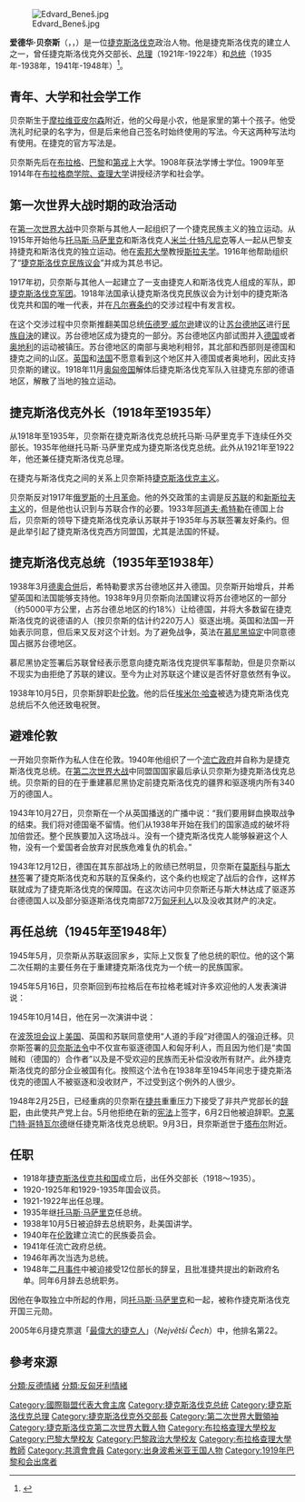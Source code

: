 {{Infobox officeholder
| image          = Edvard Beneš.jpg
| caption        = Beneš {{circa|1942}}
| office         = [[捷克斯洛伐克總統|捷克斯洛伐克總統]]
| primeminister  = {{ubl|[[茲德涅克·費林格|茲德涅克·費林格]]|克萊門特·哥特瓦爾德}}
| term_start     = 1945年4月2日
| term_end       = 1948年6月7日
| predecessor    = [[伊米爾·哈卡|伊米爾·哈卡]]
| successor      = [[克萊門特·哥特瓦爾德|克萊門特·哥特瓦爾德]]
| primeminister2 = {{ubl|[[米蘭·霍查|米蘭·霍查]]|[[揚·西羅維|揚·西羅維]]}}
| term_start2    = 1935年12月18日
| term_end2      = 1938年10月5日
| predecessor2   = [[托馬斯·馬薩里克|托馬斯·馬薩里克]]
| successor2     = 伊米爾·哈卡
| term_label1    = <!-- 捷克斯洛伐克總統 --> ''流亡政府''
| primeminister1 = [[揚·什拉梅克|揚·什拉梅克]]
| term_start1    = 1939年10月17日
| term_end1      = 1945年4月2日
| order3         = 第4任
| office3        = 捷克斯洛伐克總理
| president3     = 托馬斯·馬薩里克
| term_start3    = 1921年9月26日
| term_end3      = 1922年10月7日
| predecessor3   = [[揚·切爾尼|揚·切爾尼]]
| successor3     = [[安東寧·史維拉|安東寧·史維拉]]
| office4        = [[捷克斯洛伐克外交部長|捷克斯洛伐克外交部長]]
| term_start4    = 1918年11月14日
| term_end4      = 1935年12月18日
| predecessor4   = ''職位建立''
| successor4     = 米蘭·霍查
| birth_name     = <!-- only use if different from name -->
| birth_date     = {{birth date|df=yes|1884|5|28}}
| birth_place    = [[奧匈帝國|奧匈帝國]] [[內萊塔尼亞|內萊塔尼亞]] [[波希米亞王國|波希米亞]] [[科日拉尼|科日拉尼]]
| death_date     = {{death date and age|df=yes|1948|9|3|1884|5|17}}
| death_place    = [[捷克斯洛伐克共和國|捷克斯洛伐克]] [[塞濟莫沃烏斯季|塞濟莫沃烏斯季]]
| nationality    = 捷克斯洛伐克
| alma_mater     = {{ubl|[[布拉格查理大學|布拉格查理大學]]|[[巴黎大學|巴黎大學]]|[[巴黎政治學院|巴黎政治學院]]}}
| party          = {{ubl|[[捷克現實主義黨|捷克現實主義黨]]|[[捷克斯洛伐克國民社會黨|捷克斯洛伐克國民社會黨]]}}
| spouse         = {{marriage|Hana Benešová|1909}}
| signature      = Edvard Benes signature.svg
|}}
[[File:Edvard_Beneš.jpg|thumb]]

'''爱德华·贝奈斯'''（{{lang-cs|'''Edvard Beneš'''}}，{{IPA-cs|ˈɛdvart ˈbɛnɛʃ|-|Cs-Edvard Benes.ogg}}，{{bd|1884年|5月28日|1948年|9月3日|catIdx=Beneš}}）是一位[[捷克斯洛伐克|捷克斯洛伐克]]政治人物。他是捷克斯洛伐克的建立人之一，曾任捷克斯洛伐克外交部长、[[捷克斯洛伐克总理|总理]]（1921年-1922年）和[[捷克斯洛伐克总统|总统]]（1935年-1938年，1941年-1948年）<ref>{{cite web |author= |url=http://www.hrad.cz/en/president-of-the-cr/former-presidents/edvard-benes.shtml |title=Edvard Benes - Prague Castle |publisher=Hrad.cz |date= |accessdate=19 November 2013 |archive-date=2015-09-24 |archive-url=https://web.archive.org/web/20150924041838/http://www.hrad.cz/en/president-of-the-cr/former-presidents/edvard-benes.shtml |dead-url=no }}</ref>。

== 青年、大学和社会学工作 ==
贝奈斯生于[[摩拉维亚|摩拉维亚]][[皮尔森|皮尔森]]附近，他的父母是小农，他是家里的第十个孩子。他受洗礼时纪录的名字为{{lang|cs|Eduard}}，但是后来他自己签名时始终使用{{lang|cs|Edvard}}的写法。今天这两种写法均有使用。在捷克的官方写法是{{lang|cs|Edvard}}。

贝奈斯先后在[[布拉格|布拉格]]、[[巴黎|巴黎]]和[[第戎|第戎]]上大学。1908年获法学博士学位。1909年至1914年在[[布拉格大学|布拉格商学院、查理大学]]讲授经济学和社会学。

== 第一次世界大战时期的政治活动 ==
在[[第一次世界大战|第一次世界大战]]中贝奈斯与其他人一起组织了一个捷克民族主义的独立运动。从1915年开始他与[[托马斯·马萨里克|托马斯·马萨里克]]和斯洛伐克人[[米兰·什特凡尼克|米兰·什特凡尼克]]等人一起从巴黎支持捷克和斯洛伐克的独立运动。他在[[索邦大學|索邦大學]]教授[[大斯拉夫主义|斯拉夫学]]。1916年他帮助组织了“[[捷克斯洛伐克民族议会|捷克斯洛伐克民族议会]]”并成为其总书记。

1917年初，贝奈斯与其他人一起建立了一支由捷克人和斯洛伐克人组成的军队，即[[捷克斯洛伐克军团|捷克斯洛伐克军团]]。1918年法国承认捷克斯洛伐克民族议会为计划中的捷克斯洛伐克共和国的唯一代表，并在[[凡尔赛条约|凡尔赛条约]]的交涉过程中有发言权。

在这个交涉过程中贝奈斯推翻美国总统[[伍德罗·威尔逊|伍德罗·威尔逊]]建议的让[[苏台德地区|苏台德地区]]进行[[民族自決|民族自決]]的建议。苏台德地区成为捷克的一部分。苏台德地区内部试图并入[[德国|德国]]或者[[奥地利|奥地利]]的运动被镇压。苏台德地区的南部与奥地利相邻，其北部和西部则是德国和捷克之间的山区。[[英国|英国]]和[[法国|法国]]不愿意看到这个地区并入德国或者奥地利，因此支持贝奈斯的建议。1918年11月[[奥匈帝国|奥匈帝国]]解体后捷克斯洛伐克军队入驻捷克东部的德语地区，解散了当地的独立运动。

== 捷克斯洛伐克外长（1918年至1935年） ==
从1918年至1935年，贝奈斯在捷克斯洛伐克总统托马斯·马萨里克手下连续任外交部长。1935年他继托马斯·马萨里克成为捷克斯洛伐克总统。此外从1921年至1922年，他还兼任捷克斯洛伐克总理。

在捷克与斯洛伐克之间的关系上贝奈斯持[[捷克斯洛伐克主义|捷克斯洛伐克主义]]。

贝奈斯反对1917年[[俄罗斯|俄罗斯]]的[[十月革命|十月革命]]。他的外交政策的主调是反[[苏联|苏联]]的和[[新斯拉夫主义|新斯拉夫主义]]的，但是他也认识到与苏联合作的必要。1933年[[阿道夫·希特勒|阿道夫·希特勒]]在德国上台后，贝奈斯的领导下捷克斯洛伐克承认苏联并于1935年与苏联签署友好条约。但是此举引起了捷克斯洛伐克西方同盟国，尤其是法国的怀疑。

== 捷克斯洛伐克总统（1935年至1938年） ==
1938年3月[[德奧合併|德奧合併]]后，希特勒要求苏台德地区并入德国。贝奈斯开始增兵，并希望英国和法国能够支持他。1938年9月贝奈斯向法国建议将苏台德地区的一部分（约5000平方公里，占苏台德总地区的约18%）让给德国，并将大多数留在捷克斯洛伐克的说德语的人（按贝奈斯的估计约220万人）驱逐出境。英国和法国一开始表示同意，但后来又反对这个计划。为了避免战争，英法在[[慕尼黑協定|慕尼黑協定]]中同意德国占据苏台德地区。

慕尼黑协定签署后苏联曾经表示愿意向捷克斯洛伐克提供军事帮助，但是贝奈斯以不现实为由拒绝了苏联的建议。至今为止对苏联这个建议是否怀好意依然有争议。

1938年10月5日，贝奈斯辞职赴[[伦敦|伦敦]]。他的后任[[埃米尔·哈查|埃米尔·哈查]]被选为捷克斯洛伐克总统后不久他还致电祝贺。

== 避难伦敦 ==
一开始贝奈斯作为私人住在伦敦。1940年他组织了一个[[流亡政府|流亡政府]]并自称为是捷克斯洛伐克总统。在[[第二次世界大战|第二次世界大战]]中同盟国国家最后承认贝奈斯为捷克斯洛伐克总统。贝奈斯的目的在于重建慕尼黑协定前捷克斯洛伐克的疆界和驱逐境内所有340万的德国人。

1943年10月27日，贝奈斯在一个从英国播送的广播中说：“我们要用鲜血换取战争的结束。我们将对德国毫不留情。他们从1938年开始在我们的国家造成的破坏将加倍尝还。整个民族要加入这场战斗。没有一个捷克斯洛伐克人能够躲避这个人物，没有一个爱国者会放弃对民族危难复仇的机会。”

1943年12月12日，德国在其东部战场上的败绩已然明显，贝奈斯在[[莫斯科|莫斯科]]与[[斯大林|斯大林]]签署了捷克斯洛伐克和苏联的互保条约，这个条约也规定了战后的合作，这样苏联就成为了捷克斯洛伐克的保障国。在这次访问中贝奈斯还与斯大林达成了驱逐苏台德德国人以及部分驱逐斯洛伐克南部72万[[匈牙利人|匈牙利人]]以及没收其财产的决定。

== 再任总统（1945年至1948年） ==
1945年5月，贝奈斯从苏联返回家乡，实际上又恢复了他总统的职位。他的这个第二次任期的主要任务在于重建捷克斯洛伐克为一个统一的民族国家。

1945年5月16日，贝奈斯回到布拉格后在布拉格老城对许多欢迎他的人发表演讲说：
{{quote|“我们必须……毫不留情地消灭捷克的德国人和斯洛伐克的匈牙利人。在捷克和斯洛伐克的统一民族国家利益的容许下我们必须将他们消灭掉。我们的目标是在文化上、经济上和政治上彻底非日耳曼化。”<!--（{{lang|cs|Bude třeba vylikvidovat zejména nekompromisně Němce v českých zemích a Maďary na Slovensku, jak se jen likvidace ta dá v zájmu jednotného národního státu provést!}}）-->}}

1945年10月14日，他在另一次演讲中说：
{{quote|最近国际媒介批评我们，说德国人迁徙的过程不人道、不能让人容忍，说我们对德国人就像他们对我们一样，说我们抹黑了我们自己的道德和至今为止无暇的声誉，说我们使用了纳粹那样残酷的、不文明的手段。

不论这些批评在偶尔事件上是否正确，我毫无疑问地肯定：所有的德国人必须回德国，他们全部将离开。他们离开的原因是他们自己的巨大的道德上的罪恶，是他们战前和他们自己的战争政策对我们的国家和民族留下的创伤。只有被承认是忠实于我们国家的反法西斯主义者才能够留下。但是将他们迁返德国的过程中我们必须对他们是人道的、正义的、无私的和道德上正确的。（……）任何抵触了这个政策的国家机构必须改悔他们的做法。政府绝不容许共和国的好名声被不负责任的人摧毁。
<!-- :（{{lang|cs|V poslední době jsme však kritizováni v mezinárodním tisku, že se přesun Němců u nás provádí nedůstojným, nepřípustným způsobem. Děláme prý totéž, co dělali Němci nám; dotýkáme se prý své vlastní národní tradice a své dosud nedotčené mravní pověsti. Napodobujeme prý prostě nacisty v jejich krutých necivilizovaných metodách.}} 
:{{lang|cs|Ať výtky ty jsou snad v jednotlivostech pravdivé, či nikoliv, prohlašuji zcela kategoricky: naši Němci do říše musí odejít a v každém případě odejdou. Odejdou na základě své vlastní ohromné viny, svého působení předválečného u nás a celé své válečné politiky proti našemu státu a našemu národu. Ti, kteří budou uznáni jako protifašisté, zůstavší věrni naší republice, mohou u nás zůstat. Ale celý náš postup ve věci jejich odsunu do říše musí býti lidský, slušný, správný, morálně odůvodněný (...) Všechny podřízené orgány, které se proti tomu prohřeší, budou velmi rozhodně volány k pořádku. Vláda v žádném případě nedovolí, aby dobrá pověst republiky byla ničena neodpovědnými živly.}}）-->}}

在[[波茨坦会议|波茨坦会议]]上[[美国|美国]]、英国和苏联同意使用“人道的手段”对德国人的强迫迁移。贝奈斯签署的[[贝奈斯法令|贝奈斯法令]]中不仅宣布驱逐德国人和匈牙利人，而且因为他们是“卖国贼和（德国的）合作者”以及是不受欢迎的民族而无补偿没收所有财产。此外捷克斯洛伐克的部分企业被国有化。按照这个法令在1938年至1945年间忠于捷克斯洛伐克的德国人不被驱逐和没收财产，不过受到这个例外的人很少。

1948年2月25日，已经重病的贝奈斯在[[捷克斯洛伐克共產黨|捷共]]重重压力下接受了非共产党部长的[[捷克斯洛伐克1948年二月事件|辞职]]，由此使共产党上台。5月他拒绝在新的[[宪法|宪法]]上签字，6月2日他被迫辞职。[[克莱门特·哥特瓦尔德|克莱门特·哥特瓦尔德]]继任捷克斯洛伐克总统职。9月3日，貝奈斯逝世于[[塔布尔|塔布尔]]附近。

== 任职 ==
* 1918年[[捷克斯洛伐克|捷克斯洛伐克共和国]]成立后，出任外交部长（1918～1935）。
* 1920-1925年和1929-1935年国会议员。
* 1921-1922年出任总理。
* 1935年继[[托马斯·马萨里克|托马斯·马萨里克]]任总统。
* 1938年10月5日被迫辞去总统职务，赴美国讲学。
* 1940年在[[伦敦|伦敦]]建立流亡的民族委员会。
* 1941年任流亡政府总统。
* 1946年再次当选为总统。
* 1948年[[捷克斯洛伐克1948年二月事件|二月事件]]中被迫接受12位部长的辞呈，且批准捷共提出的新政府名单。同年6月辞去总统职务。

因他在争取独立中所起的作用，同[[托马斯·马萨里克|托马斯·马萨里克]]和{{link-en|米兰·雷斯提斯拉夫·什特凡尼克|Milan Rastislav Štefánik}}一起，被称作捷克斯洛伐克开国三元勋。

2005年6月捷克票選「[[最偉大的捷克人|最偉大的捷克人]]」（''Největší Čech''）中，他排名第22。

{{start box}}
{{s-before|[[杨·丘尼|杨·丘尼]]}}
{{s-title|[[捷克斯洛伐克总理|捷克斯洛伐克总理]]}}
{{s-after|[[安东尼·斯维拉|安东尼·斯维拉]]}}
{{s-before|[[托马斯·马萨里克|托马斯·马萨里克]]}}
{{s-title|[[捷克斯洛伐克总统|捷克斯洛伐克总统]]}}
{{s-after|[[埃米尔·哈查|埃米尔·哈查]]}}
{{s-before|[[埃米尔·哈查|埃米尔·哈查]]}}
{{s-title|[[捷克斯洛伐克总统|捷克斯洛伐克总统]]}}
{{s-after|[[克莱门特·哥特瓦尔德|克莱门特·哥特瓦尔德]]}}
{{end box}}

==參考來源==
{{reflist}}

{{DEFAULTSORT:Beneš, Edvard}}
[[Category:國際聯盟代表大會主席|Category:國際聯盟代表大會主席]]
[[Category:捷克斯洛伐克总统|Category:捷克斯洛伐克总统]]
[[Category:捷克斯洛伐克总理|Category:捷克斯洛伐克总理]]
[[Category:捷克斯洛伐克外交部長|Category:捷克斯洛伐克外交部長]]
[[Category:第二次世界大戰領袖|Category:第二次世界大戰領袖]]
[[Category:捷克斯洛伐克第二次世界大戰人物|Category:捷克斯洛伐克第二次世界大戰人物]]
[[Category:布拉格查理大學校友|Category:布拉格查理大學校友]]
[[Category:巴黎大學校友|Category:巴黎大學校友]]
[[Category:巴黎政治大學校友|Category:巴黎政治大學校友]]
[[Category:布拉格查理大學教師|Category:布拉格查理大學教師]]
[[Category:共濟會會員|Category:共濟會會員]]
[[分類:反德情緒|分類:反德情緒]]
[[分類:反匈牙利情緒|分類:反匈牙利情緒]]
[[Category:出身波希米亚王国人物|Category:出身波希米亚王国人物]]
[[Category:1919年巴黎和会出席者|Category:1919年巴黎和会出席者]]